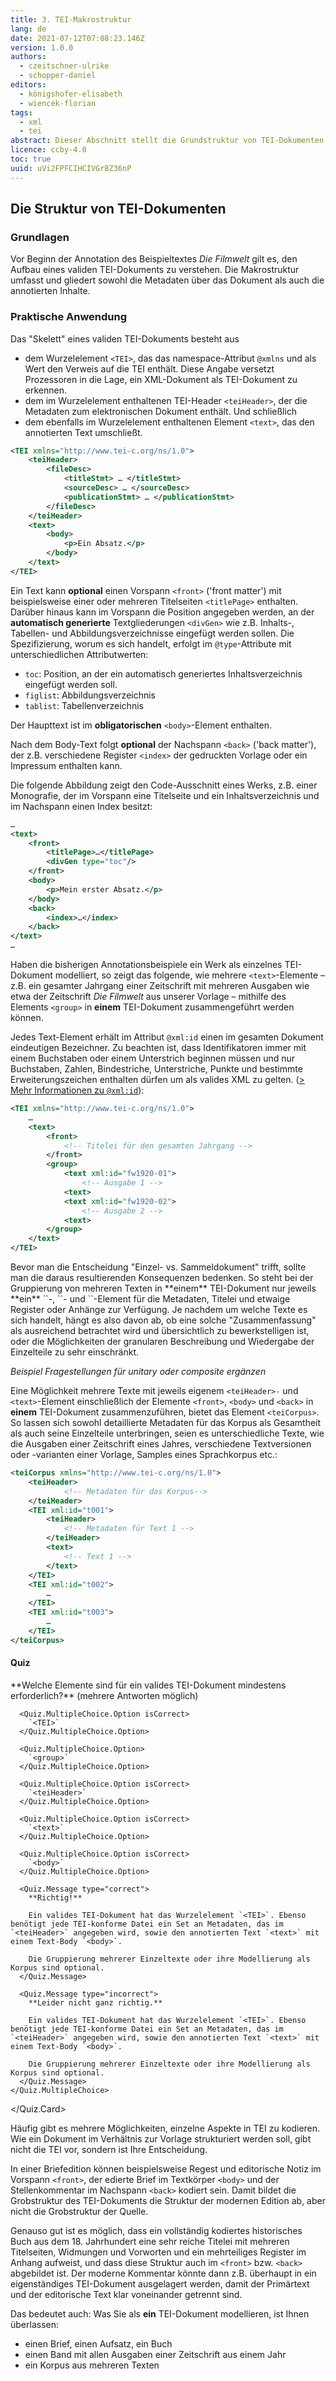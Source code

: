 ```yaml
---
title: 3. TEI-Makrostruktur
lang: de
date: 2021-07-12T07:08:23.146Z
version: 1.0.0
authors:
  - czeitschner-ulrike
  - schopper-daniel
editors:
  - königshofer-elisabeth
  - wiencek-florian
tags:
  - xml
  - tei
abstract: Dieser Abschnitt stellt die Grundstruktur von TEI-Dokumenten vor.
licence: ccby-4.0
toc: true
uuid: uVi2FPFCIHCIVGr8Z36nP
---
```

## Die Struktur von TEI-Dokumenten

### Grundlagen

Vor Beginn der Annotation des Beispieltextes _Die Filmwelt_  gilt es, den Aufbau eines validen TEI-Dokuments zu verstehen. Die Makrostruktur umfasst und gliedert sowohl die Metadaten über das Dokument als auch die annotierten Inhalte.

### Praktische Anwendung

Das "Skelett" eines validen TEI-Dokuments besteht aus

- dem Wurzelelement `<TEI>`, das das namespace-Attribut `@xmlns` und als Wert den Verweis auf die TEI enthält. Diese Angabe versetzt Prozessoren in die Lage, ein XML-Dokument als TEI-Dokument zu erkennen.
- dem im Wurzelelement enthaltenen TEI-Header `<teiHeader>`, der die Metadaten zum elektronischen Dokument enthält. Und schließlich
- dem ebenfalls im Wurzelelement enthaltenen Element `<text>`, das den annotierten Text umschließt. 

```xml
<TEI xmlns="http://www.tei-c.org/ns/1.0">
	<teiHeader>
		<fileDesc>
			<titleStmt> … </titleStmt>
			<sourceDesc> … </sourceDesc>
			<publicationStmt> … </publicationStmt>
		</fileDesc>
	</teiHeader>
	<text>
		<body>
			<p>Ein Absatz.</p>
		</body>
	</text>
</TEI>
```

Ein Text kann **optional** einen Vorspann `<front>` ('front matter') mit beispielsweise einer oder mehreren Titelseiten `<titlePage>` enthalten. Darüber hinaus kann im Vorspann die Position angegeben werden, an der **automatisch generierte** Textgliederungen `<divGen>` wie z.B. Inhalts-, Tabellen- und Abbildungsverzeichnisse eingefügt werden sollen. Die Spezifizierung, worum es sich handelt, erfolgt im `@type`-Attribute mit unterschiedlichen Attributwerten:

- `toc`: Position, an der ein automatisch generiertes Inhaltsverzeichnis eingefügt werden soll.
- `figlist`: Abbildungsverzeichnis
- `tablist`: Tabellenverzeichnis

Der Haupttext ist im **obligatorischen** `<body>`-Element enthalten.

Nach dem Body-Text folgt **optional** der Nachspann `<back>` ('back matter'), der z.B. verschiedene Register `<index>` der gedruckten Vorlage oder ein Impressum enthalten kann.

Die folgende Abbildung zeigt den Code-Ausschnitt eines Werks, z.B. einer Monografie, der im Vorspann eine Titelseite und ein Inhaltsverzeichnis und im Nachspann einen Index besitzt:

```xml
…
<text>
	<front>
		<titlePage>…</titlePage>
		<divGen type="toc"/>
	</front>
	<body>
		<p>Mein erster Absatz.</p>
	</body>
	<back>
		<index>…</index>
	</back>
</text>
…
```

Haben die bisherigen Annotationsbeispiele ein Werk als einzelnes TEI-Dokument modelliert, so zeigt das folgende, wie mehrere `<text>`-Elemente – z.B. ein gesamter Jahrgang einer Zeitschrift mit mehreren Ausgaben wie etwa der Zeitschrift _Die Filmwelt_ aus unserer Vorlage –  mithilfe des Elements `<group>` in **einem** TEI-Dokument zusammengeführt werden können.

Jedes Text-Element erhält im Attribut `@xml:id` einen im gesamten Dokument eindeutigen Bezeichner. Zu beachten ist, dass Identifikatoren immer mit einem Buchstaben oder einem Unterstrich beginnen müssen und nur Buchstaben, Zahlen, Bindestriche, Unterstriche, Punkte und bestimmte Erweiterungszeichen enthalten dürfen um als valides XML zu gelten. ([\> Mehr Informationen zu `@xml:id`](https://teibyexample.org/tutorials/TBED01v00.htm?target=globalattributes#xmlid)):

```xml
<TEI xmlns="http://www.tei-c.org/ns/1.0">
	…
	<text>
		<front>
			<!-- Titelei für den gesamten Jahrgang -->
		</front>
		<group>
			<text xml:id="fw1920-01">
				<!-- Ausgabe 1 -->
			<text>
			<text xml:id="fw1920-02">
				<!-- Ausgabe 2 -->
			<text>
		</group>
	</text>
</TEI>
```

<SideNote type="note" title="Merke">
Bevor man die Entscheidung "Einzel- vs. Sammeldokument" trifft, sollte man die daraus resultierenden Konsequenzen bedenken. So steht bei der Gruppierung von mehreren Texten in **einem** TEI-Dokument nur jeweils **ein** `<teiHeader>`-, `<front>`- und `<back>`-Element für die Metadaten, Titelei und etwaige Register oder Anhänge zur Verfügung. Je nachdem um welche Texte es sich handelt, hängt es also davon ab, ob eine solche "Zusammenfassung" als ausreichend betrachtet wird und übersichtlich zu bewerkstelligen ist, oder die Möglichkeiten der granularen Beschreibung und Wiedergabe der Einzelteile zu sehr einschränkt.

*Beispiel Fragestellungen für unitary oder composite ergänzen*
</SideNote>

Eine Möglichkeit mehrere Texte mit jeweils eigenem `<teiHeader>-` und `<text>`-Element einschließlich der Elemente `<front>`, `<body>` und `<back>` in **einem** TEI-Dokument zusammenzuführen, bietet das Element `<teiCorpus>`. So lassen sich sowohl detaillierte Metadaten für das Korpus als Gesamtheit als auch seine Einzelteile unterbringen, seien es unterschiedliche Texte, wie die Ausgaben einer Zeitschrift eines Jahres, verschiedene Textversionen oder -varianten einer Vorlage, Samples eines Sprachkorpus etc.:

```xml
<teiCorpus xmlns="http://www.tei-c.org/ns/1.0">
	<teiHeader>
			<!-- Metadaten für das Korpus-->
	</teiHeader>
	<TEI xml:id="t001">
		<teiHeader>
			<!-- Metadaten für Text 1 -->
		</teiHeader>
		<text>
			<!-- Text 1 -->
		</text>
	</TEI>
	<TEI xml:id="t002">
		…
	</TEI>
	<TEI xml:id="t003">
		…
	</TEI>
</teiCorpus>
```

#### Quiz

<Quiz>
  <Quiz.Card>
    <Quiz.MultipleChoice>
      <Quiz.Question>
        **Welche Elemente sind für ein valides TEI-Dokument mindestens erforderlich?** (mehrere Antworten möglich)
      </Quiz.Question>

      <Quiz.MultipleChoice.Option isCorrect>
        `<TEI>`
      </Quiz.MultipleChoice.Option>

      <Quiz.MultipleChoice.Option>
        `<group>`
      </Quiz.MultipleChoice.Option>

      <Quiz.MultipleChoice.Option isCorrect>
        `<teiHeader>`
      </Quiz.MultipleChoice.Option>

      <Quiz.MultipleChoice.Option isCorrect>
        `<text>`
      </Quiz.MultipleChoice.Option>

      <Quiz.MultipleChoice.Option isCorrect>
        `<body>`
      </Quiz.MultipleChoice.Option>

      <Quiz.Message type="correct">
        **Richtig!**

        Ein valides TEI-Dokument hat das Wurzelelement `<TEI>`. Ebenso benötigt jede TEI-konforme Datei ein Set an Metadaten, das im `<teiHeader>` angegeben wird, sowie den annotierten Text `<text>` mit einem Text-Body `<body>`.

        Die Gruppierung mehrerer Einzeltexte oder ihre Modellierung als Korpus sind optional.
      </Quiz.Message>

      <Quiz.Message type="incorrect">
        **Leider nicht ganz richtig.**

        Ein valides TEI-Dokument hat das Wurzelelement `<TEI>`. Ebenso benötigt jede TEI-konforme Datei ein Set an Metadaten, das im `<teiHeader>` angegeben wird, sowie den annotierten Text `<text>` mit einem Text-Body `<body>`.

        Die Gruppierung mehrerer Einzeltexte oder ihre Modellierung als Korpus sind optional.
      </Quiz.Message>
    </Quiz.MultipleChoice>
  </Quiz.Card>
</Quiz>


<SideNote type="note" title="Merke">
Häufig gibt es mehrere Möglichkeiten, einzelne Aspekte in TEI zu kodieren. Wie ein Dokument im Verhältnis zur Vorlage strukturiert werden soll, gibt nicht die TEI vor, sondern ist Ihre Entscheidung.
</SideNote>

In einer Briefedition können beispielsweise Regest und editorische Notiz im Vorspann `<front>`, der edierte Brief im Textkörper `<body>` und der Stellenkommentar im Nachspann `<back>` kodiert sein. Damit bildet die Grobstruktur des TEI-Dokuments die Struktur der modernen Edition ab, aber nicht die Grobstruktur der Quelle.

Genauso gut ist es möglich, dass ein vollständig kodiertes historisches Buch aus dem 18. Jahrhundert eine sehr reiche Titelei mit mehreren Titelseiten, Widmungen und Vorworten und ein mehrteiliges Register im Anhang aufweist, und dass diese Struktur auch im `<front>` bzw. `<back>` abgebildet ist. Der moderne Kommentar könnte dann z.B. überhaupt in ein eigenständiges TEI-Dokument ausgelagert werden, damit der Primärtext und der editorische Text klar voneinander getrennt sind.

Das bedeutet auch: Was Sie als **ein** TEI-Dokument modellieren, ist Ihnen überlassen:

- einen Brief, einen Aufsatz, ein Buch
- einen Band mit allen Ausgaben einer Zeitschrift aus einem Jahr
- ein Korpus aus mehreren Texten